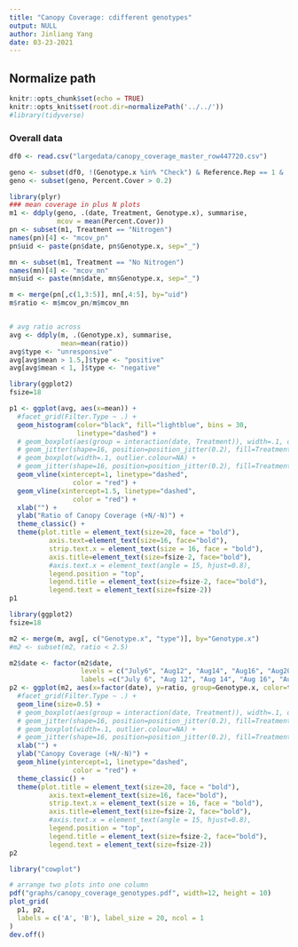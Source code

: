 ```yaml
---
title: "Canopy Coverage: cdifferent genotypes"
output: NULL
author: Jinliang Yang
date: 03-23-2021
---
```


## Normalize path
```r
knitr::opts_chunk$set(echo = TRUE) 
knitr::opts_knit$set(root.dir=normalizePath('../../')) 
#library(tidyverse)
```


### Overall data

```r
df0 <- read.csv("largedata/canopy_coverage_master_row447720.csv")

geno <- subset(df0, !(Genotype.x %in% "Check") & Reference.Rep == 1 &  Filter.Type %in% "ExG 131")
geno <- subset(geno, Percent.Cover > 0.2)

library(plyr)
### mean coverage in plus N plots
m1 <- ddply(geno, .(date, Treatment, Genotype.x), summarise,
            mcov = mean(Percent.Cover))
pn <- subset(m1, Treatment == "Nitrogen")
names(pn)[4] <- "mcov_pn"
pn$uid <- paste(pn$date, pn$Genotype.x, sep="_")

mn <- subset(m1, Treatment == "No Nitrogen")
names(mn)[4] <- "mcov_mn"
mn$uid <- paste(mn$date, mn$Genotype.x, sep="_")

m <- merge(pn[,c(1,3:5)], mn[,4:5], by="uid")
m$ratio <- m$mcov_pn/m$mcov_mn


# avg ratio across
avg <- ddply(m, .(Genotype.x), summarise,
             mean=mean(ratio))
avg$type <- "unresponsive"
avg[avg$mean > 1.5,]$type <- "positive"
avg[avg$mean < 1, ]$type <- "negative"

```


```r
library(ggplot2)
fsize=18

p1 <- ggplot(avg, aes(x=mean)) +
  #facet_grid(Filter.Type ~ .) +
  geom_histogram(color="black", fill="lightblue", bins = 30,
                 linetype="dashed") +
  # geom_boxplot(aes(group = interaction(date, Treatment)), width=.1, outlier.colour=NA, position = dodge) +
  # geom_jitter(shape=16, position=position_jitter(0.2), fill=Treatment) + 
  # geom_boxplot(width=.1, outlier.colour=NA) +
  # geom_jitter(shape=16, position=position_jitter(0.2), fill=Treatment) + 
  geom_vline(xintercept=1, linetype="dashed", 
                color = "red") +
  geom_vline(xintercept=1.5, linetype="dashed", 
                color = "red") +
  xlab("") +
  ylab("Ratio of Canopy Coverage (+N/-N)") +
  theme_classic() +
  theme(plot.title = element_text(size=20, face = "bold"), 
          axis.text=element_text(size=16, face="bold"),
          strip.text.x = element_text(size = 16, face = "bold"),
          axis.title=element_text(size=fsize-2, face="bold"),
          #axis.text.x = element_text(angle = 15, hjust=0.8),
          legend.position = "top", 
          legend.title = element_text(size=fsize-2, face="bold"),
          legend.text = element_text(size=fsize-2))
p1
```




```r
library(ggplot2)
fsize=18

m2 <- merge(m, avg[, c("Genotype.x", "type")], by="Genotype.x")
#m2 <- subset(m2, ratio < 2.5) 

m2$date <- factor(m2$date, 
                  levels = c("July6", "Aug12", "Aug14", "Aug16", "Aug20", "Aug22", "Aug23", "Aug26", "Aug30",  "Sept1", "Sept3", "Sept5"),
                  labels =c("July 6", "Aug 12", "Aug 14", "Aug 16", "Aug 20", "Aug 22", "Aug 23", "Aug 26", "Aug 30",  "Sept 1", "Sept 3", "Sept 5"))
p2 <- ggplot(m2, aes(x=factor(date), y=ratio, group=Genotype.x, color=type)) +
  #facet_grid(Filter.Type ~ .) +
  geom_line(size=0.5) +
  # geom_boxplot(aes(group = interaction(date, Treatment)), width=.1, outlier.colour=NA, position = dodge) +
  # geom_jitter(shape=16, position=position_jitter(0.2), fill=Treatment) + 
  # geom_boxplot(width=.1, outlier.colour=NA) +
  # geom_jitter(shape=16, position=position_jitter(0.2), fill=Treatment) + 
  xlab("") +
  ylab("Canopy Coverage (+N/-N)") +
  geom_hline(yintercept=1, linetype="dashed", 
                color = "red") +
  theme_classic() +
  theme(plot.title = element_text(size=20, face = "bold"), 
          axis.text=element_text(size=16, face="bold"),
          strip.text.x = element_text(size = 16, face = "bold"),
          axis.title=element_text(size=fsize-2, face="bold"),
          #axis.text.x = element_text(angle = 15, hjust=0.8),
          legend.position = "top", 
          legend.title = element_text(size=fsize-2, face="bold"),
          legend.text = element_text(size=fsize-2))
p2
```


```r
library("cowplot")

# arrange two plots into one column
pdf("graphs/canopy_coverage_genotypes.pdf", width=12, height = 10)
plot_grid(
  p1, p2,
  labels = c('A', 'B'), label_size = 20, ncol = 1
)
dev.off()
```

